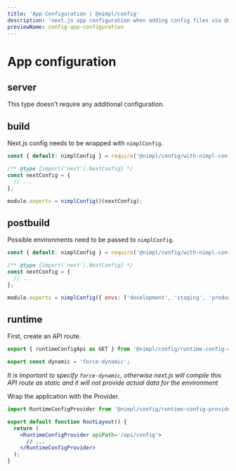 ```yaml
---
title: 'App Configuration | @nimpl/config'
description: 'next.js app configuration when adding config files via @nimpl/config for each possible next.js environment (build, server, client, and edge)'
previewName: config-app-configuration
---
```


# App configuration

## server

This type doesn't require any additional configuration.

## build

Next.js config needs to be wrapped with `nimplConfig`.

```jsx filename="next.config.js"
const { default: nimplConfig } = require('@nimpl/config/with-nimpl-config');

/** @type {import('next').NextConfig} */
const nextConfig = {
  // ...
};

module.exports = nimplConfig()(nextConfig);
```

## postbuild

Possible environments need to be passed to `nimplConfig`.

```js filename="next.config.js"
const { default: nimplConfig } = require('@nimpl/config/with-nimpl-config');

/** @type {import('next').NextConfig} */
const nextConfig = {
  // ...
};

module.exports = nimplConfig({ envs: ['development', 'staging', 'production'] })(nextConfig);
```

## runtime

First, create an API route.

```jsx filename="app/api/config/route.tsx"
export { runtimeConfigApi as GET } from '@nimpl/config/runtime-config-api';

export const dynamic = 'force-dynamic';
```

*It is important to specify `force-dynamic`, otherwise next.js will compile this API route as static and it will not provide actual data for the environment*

Wrap the application with the Provider.

```jsx filename="app/layout.tsx"
import RuntimeConfigProvider from '@nimpl/config/runtime-config-provider';

export default function RootLayout() {
  return (
    <RuntimeConfigProvider apiPath='/api/config'>
      // ...
    </RuntimeConfigProvider>
  );
}
```